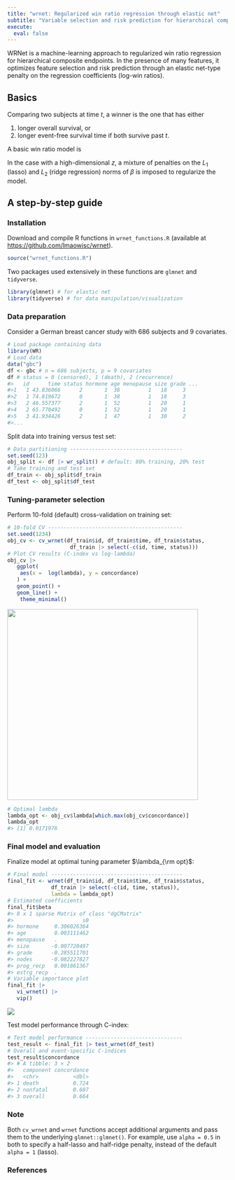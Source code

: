 ```yaml
---
title: "wrnet: Regularized win ratio regression through elastic net"
subtitle: "Variable selection and risk prediction for hierarchical composite outcomes"
execute:
  eval: false
---
```


WRNet is a machine-learning approach to regularized win ratio regression for hierarchical composite endpoints. In the presence of many features, it optimizes feature selection and risk prediction through an elastic net-type penalty on the regression coefficients (log-win ratios).

## Basics

Comparing two subjects at time $t$, a winner is the one that has either

1.  longer overall survival, or
2.  longer event-free survival time if both survive past $t$.

A basic win ratio model is \begin{equation}
\frac{P(\mbox{Subject $i$ wins by time $t$})}{P(\mbox{Subject $j$ wins by time $t$})}
=\exp\{\beta^{\rm T}(z_i - z_j)\}.
\end{equation}

In the case with a high-dimensional $z$, a mixture of penalties on the $L_1$ (lasso) and $L_2$ (ridge regression) norms of $\beta$ is imposed to regularize the model.

## A step-by-step guide

### Installation

Download and compile R functions in `wrnet_functions.R` (available at <https://github.com/lmaowisc/wrnet>).

```r
source("wrnet_functions.R")
```

Two packages used extensively in these functions are `glmnet` and `tidyverse`.

```r
library(glmnet) # for elastic net
library(tidyverse) # for data manipulation/visualization
```

### Data preparation

Consider a German breast cancer study with 686 subjects and 9 covariates.

```r
# Load package containing data
library(WR)
# Load data
data("gbc") 
df <- gbc # n = 686 subjects, p = 9 covariates
df # status = 0 (censored), 1 (death), 2 (recurrence)
#>   id      time status hormone age menopause size grade ...
#>1   1 43.836066      2       1  38         1   18     3  
#>2   1 74.819672      0       1  38         1   18     3  
#>3   2 46.557377      2       1  52         1   20     1   
#>4   2 65.770492      0       1  52         1   20     1  
#>5   3 41.934426      2       1  47         1   30     2   
#>...
```

Split data into training versus test set:

```r
# Data partitioning ------------------------------------
set.seed(123)
obj_split <- df |> wr_split() # default: 80% training, 20% test
# Take training and test set
df_train <- obj_split$df_train
df_test <- obj_split$df_test
```

### Tuning-parameter selection

Perform 10-fold (default) cross-validation on training set:

```r
# 10-fold CV -------------------------------------------
set.seed(1234)
obj_cv <- cv_wrnet(df_train$id, df_train$time, df_train$status, 
                    df_train |> select(-c(id, time, status)))
# Plot CV results (C-index vs log-lambda)
obj_cv |> 
   ggplot(
    aes(x =  log(lambda), y = concordance)
   ) +
   geom_point() +
   geom_line() +
    theme_minimal()
```

![](images/gbc_cv.png){fig-align="center" width="436"}

```r
# Optimal lambda
lambda_opt <- obj_cv$lambda[which.max(obj_cv$concordance)]
lambda_opt
#> [1] 0.0171976
```

### Final model and evaluation

Finalize model at optimal tuning parameter $\lambda_{\rm opt}$:

```r
# Final model ------------------------------------------
final_fit <- wrnet(df_train$id, df_train$time, df_train$status, 
              df_train |> select(-c(id, time, status)), 
              lambda = lambda_opt)
# Estimated coefficients
final_fit$beta
#> 8 x 1 sparse Matrix of class "dgCMatrix"
#>                      s0
#> hormone     0.306026364
#> age         0.003111462
#> menopause   .          
#> size       -0.007720497
#> grade      -0.285511701
#> nodes      -0.082227827
#> prog_recp   0.001861367
#> estrg_recp  .     
# Variable importance plot
final_fit |> 
   vi_wrnet() |>
   vip()

```

![](images/gbc_vip.png){fig-align="center"}

Test model performance through C-index:

```r
# Test model performance -------------------------------
test_result <- final_fit |> test_wrnet(df_test)
# Overall and event-specific C-indices
test_result$concordance
#> # A tibble: 3 × 2
#>   component concordance
#>   <chr>           <dbl>
#> 1 death           0.724
#> 2 nonfatal        0.607
#> 3 overall         0.664
```

### Note

Both `cv_wrnet` and `wrnet` functions accept additional arguments and pass them
to the underlying `glmnet::glmnet()`. For example, use `alpha = 0.5` in both
to specify a half-lasso and half-ridge penalty, instead of the default `alpha = 1`
(lasso).

### References


